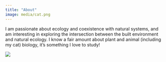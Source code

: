 ```yaml
---
title: "About"
image: media/cat.png
---
```


I am passionate about ecology and coexistence with natural systems, and am interesting in exploring the intersection between the built environment and natural ecology. I know a fair amount about plant and animal (including my cat) biology, it's something I love to study!

![](media/cat.png)
